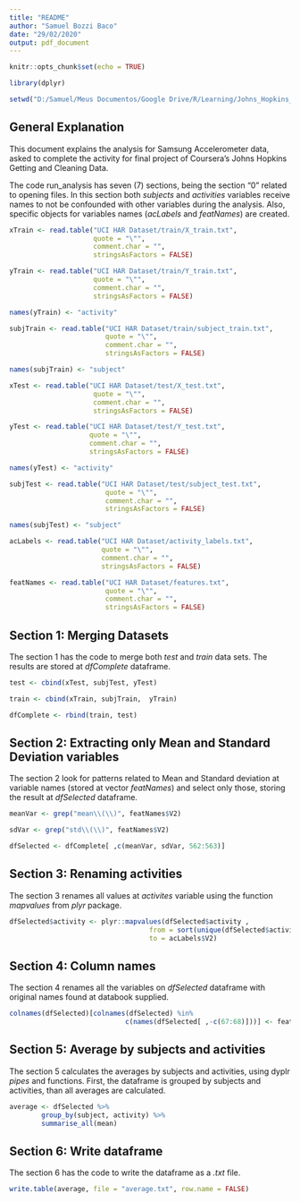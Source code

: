 ```yaml
---
title: "README"
author: "Samuel Bozzi Baco"
date: "29/02/2020"
output: pdf_document
---
```


```r
knitr::opts_chunk$set(echo = TRUE)

library(dplyr)

setwd("D:/Samuel/Meus Documentos/Google Drive/R/Learning/Johns_Hopkins_Coursera/Course_03_Getting_Cleaning_Data/Project")
```

## General Explanation

This document explains the analysis for Samsung Accelerometer data, asked to complete the activity for final project of Coursera’s Johns Hopkins Getting and Cleaning Data.

The code run_analysis has seven (7) sections, being the section “0” related to opening files. In this section both *subjects* and *activities* variables receive names to not be confounded with other variables during the analysis. Also, specific objects for variables names (*acLabels* and *featNames*) are created.


```r

xTrain <- read.table("UCI HAR Dataset/train/X_train.txt", 
                     quote = "\"", 
                     comment.char = "", 
                     stringsAsFactors = FALSE) 

yTrain <- read.table("UCI HAR Dataset/train/Y_train.txt", 
                     quote = "\"", 
                     comment.char = "", 
                     stringsAsFactors = FALSE)

```
```r
names(yTrain) <- "activity"
```
```r

subjTrain <- read.table("UCI HAR Dataset/train/subject_train.txt", 
                        quote = "\"", 
                        comment.char = "", 
                        stringsAsFactors = FALSE)
```
```r
names(subjTrain) <- "subject"
```
```r
xTest <- read.table("UCI HAR Dataset/test/X_test.txt", 
                     quote = "\"", 
                     comment.char = "", 
                     stringsAsFactors = FALSE) 

yTest <- read.table("UCI HAR Dataset/test/Y_test.txt", 
                    quote = "\"", 
                    comment.char = "", 
                    stringsAsFactors = FALSE)

names(yTest) <- "activity"

subjTest <- read.table("UCI HAR Dataset/test/subject_test.txt", 
                        quote = "\"", 
                        comment.char = "", 
                        stringsAsFactors = FALSE)

names(subjTest) <- "subject"

acLabels <- read.table("UCI HAR Dataset/activity_labels.txt", 
                       quote = "\"", 
                       comment.char = "", 
                       stringsAsFactors = FALSE) 

featNames <- read.table("UCI HAR Dataset/features.txt", 
                        quote = "\"", 
                        comment.char = "", 
                        stringsAsFactors = FALSE)

```


## Section 1: Merging Datasets

The section 1 has the code to merge both *test* and *train* data sets. The results are stored at *dfComplete* dataframe.

```r

test <- cbind(xTest, subjTest, yTest)

train <- cbind(xTrain, subjTrain,  yTrain)

```
```r
dfComplete <- rbind(train, test)
```
## Section 2: Extracting only Mean and Standard Deviation variables

The section 2 look for patterns related to Mean and Standard deviation at variable names (stored at vector *featNames*) and select only those, storing the result at *dfSelected* dataframe.

```r
meanVar <- grep("mean\\(\\)", featNames$V2)

sdVar <- grep("std\\(\\)", featNames$V2)

dfSelected <- dfComplete[ ,c(meanVar, sdVar, 562:563)]
```

## Section 3: Renaming activities

The section 3 renames all values at *activites* variable using the function *mapvalues* from *plyr* package. 

```r
dfSelected$activity <- plyr::mapvalues(dfSelected$activity , 
                                   from = sort(unique(dfSelected$activity)),
                                   to = acLabels$V2)
```
## Section 4: Column names

The section 4 renames all the variables on *dfSelected* dataframe with original names found at databook supplied. 

```r
colnames(dfSelected)[colnames(dfSelected) %in% 
                             c(names(dfSelected[ ,-c(67:68)]))] <- featNames$V2[c(meanVar, sdVar)]
```

## Section 5: Average by subjects and activities

The section 5 calculates the averages by subjects and activities, using dyplr *pipes* and functions. First, the dataframe is grouped by subjects and activities, than all averages are calculated.

```r
average <- dfSelected %>%
        group_by(subject, activity) %>%
        summarise_all(mean)
```

## Section 6: Write dataframe

The section 6 has the code to write the dataframe as a *.txt* file.

```r
write.table(average, file = "average.txt", row.name = FALSE)
```









